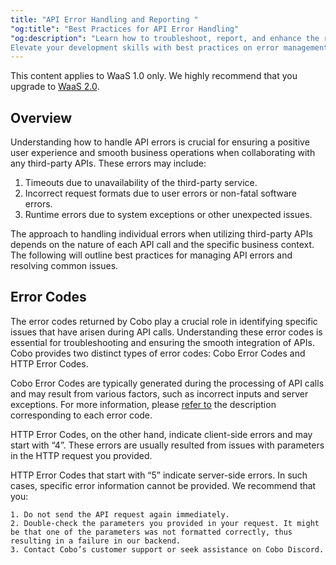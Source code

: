 ```yaml
---
title: "API Error Handling and Reporting "
"og:title": "Best Practices for API Error Handling"
"og:description": "Learn how to troubleshoot, report, and enhance the reliability of your blockchain applications.
Elevate your development skills with best practices on error management in API integrations."
---
```

<Note>This content applies to WaaS 1.0 only. We highly recommend that you upgrade to <a href="/v2/guides/overview/introduction">WaaS 2.0</a>.</Note>

## Overview

Understanding how to handle API errors is crucial for ensuring a positive user experience and smooth business operations when collaborating with any third-party APIs. These errors may include:


1. Timeouts due to unavailability of the third-party service.
2. Incorrect request formats due to user errors or non-fatal software errors.
3. Runtime errors due to system exceptions or other unexpected issues.

The approach to handling individual errors when utilizing third-party APIs depends on the nature of each API call and the specific business context. The following will outline best practices for managing API errors and resolving common issues.

## Error Codes

The error codes returned by Cobo play a crucial role in identifying specific issues that have arisen during API calls. Understanding these error codes is essential for troubleshooting and ensuring the smooth integration of APIs. Cobo provides two distinct types of error codes: Cobo Error Codes and HTTP Error Codes.

Cobo Error Codes are typically generated during the processing of API calls and may result from various factors, such as incorrect inputs and server exceptions. For more information, please [refer to](/v1/api-references/development/error-codes) the description corresponding to each error code.

HTTP Error Codes, on the other hand, indicate client-side errors and may start with “4”. These errors are usually resulted from issues with parameters in the HTTP request you provided.

HTTP Error Codes that start with “5” indicate server-side errors. In such cases, specific error information cannot be provided. We recommend that you:

    1. Do not send the API request again immediately.
    2. Double-check the parameters you provided in your request. It might be that one of the parameters was not formatted correctly, thus resulting in a failure in our backend.
    3. Contact Cobo’s customer support or seek assistance on Cobo Discord.
